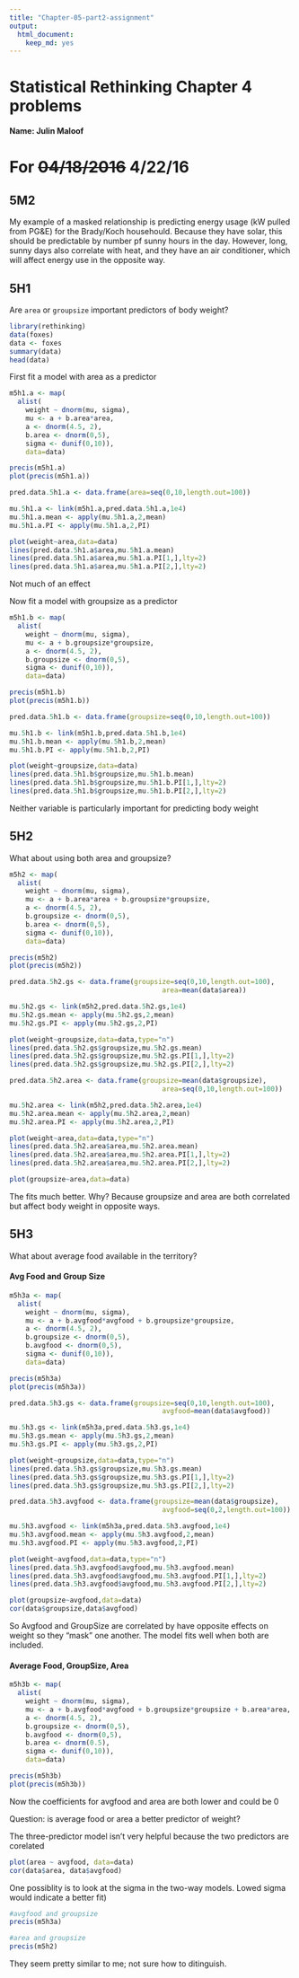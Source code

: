 ```yaml
---
title: "Chapter-05-part2-assignment"
output: 
  html_document: 
    keep_md: yes
---
```

# Statistical Rethinking Chapter 4 problems

__Name: Julin Maloof__


# For <del>04/18/2016</del> 4/22/16

## 5M2

My example of a masked relationship is predicting energy usage (kW pulled from PG&E) for the Brady/Koch househould.  Because they have solar, this should be predictable by number pf sunny hours in the day.  However, long, sunny days also correlate with heat, and they have an air conditioner, which will affect energy use in the opposite way.

## 5H1

Are `area` or `groupsize` important predictors of body weight?
```r
library(rethinking)
data(foxes)
data <- foxes
summary(data)
head(data)
```

First fit a model with area as a predictor
```r
m5h1.a <- map(
  alist(
    weight ~ dnorm(mu, sigma),
    mu <- a + b.area*area,
    a <- dnorm(4.5, 2),
    b.area <- dnorm(0,5),
    sigma <- dunif(0,10)),
    data=data)

precis(m5h1.a)
plot(precis(m5h1.a))

pred.data.5h1.a <- data.frame(area=seq(0,10,length.out=100))

mu.5h1.a <- link(m5h1.a,pred.data.5h1.a,1e4)
mu.5h1.a.mean <- apply(mu.5h1.a,2,mean)
mu.5h1.a.PI <- apply(mu.5h1.a,2,PI)

plot(weight~area,data=data)
lines(pred.data.5h1.a$area,mu.5h1.a.mean)
lines(pred.data.5h1.a$area,mu.5h1.a.PI[1,],lty=2)
lines(pred.data.5h1.a$area,mu.5h1.a.PI[2,],lty=2)
```
Not much of an effect

Now fit a model with groupsize as a predictor
```r
m5h1.b <- map(
  alist(
    weight ~ dnorm(mu, sigma),
    mu <- a + b.groupsize*groupsize,
    a <- dnorm(4.5, 2),
    b.groupsize <- dnorm(0,5),
    sigma <- dunif(0,10)),
    data=data)

precis(m5h1.b)
plot(precis(m5h1.b))

pred.data.5h1.b <- data.frame(groupsize=seq(0,10,length.out=100))

mu.5h1.b <- link(m5h1.b,pred.data.5h1.b,1e4)
mu.5h1.b.mean <- apply(mu.5h1.b,2,mean)
mu.5h1.b.PI <- apply(mu.5h1.b,2,PI)

plot(weight~groupsize,data=data)
lines(pred.data.5h1.b$groupsize,mu.5h1.b.mean)
lines(pred.data.5h1.b$groupsize,mu.5h1.b.PI[1,],lty=2)
lines(pred.data.5h1.b$groupsize,mu.5h1.b.PI[2,],lty=2)
```

Neither variable is particularly important for predicting body weight

## 5H2

What about using both area and groupsize?
```r
m5h2 <- map(
  alist(
    weight ~ dnorm(mu, sigma),
    mu <- a + b.area*area + b.groupsize*groupsize,
    a <- dnorm(4.5, 2),
    b.groupsize <- dnorm(0,5),
    b.area <- dnorm(0,5),
    sigma <- dunif(0,10)),
    data=data)

precis(m5h2)
plot(precis(m5h2))

pred.data.5h2.gs <- data.frame(groupsize=seq(0,10,length.out=100),
                                      area=mean(data$area))

mu.5h2.gs <- link(m5h2,pred.data.5h2.gs,1e4)
mu.5h2.gs.mean <- apply(mu.5h2.gs,2,mean)
mu.5h2.gs.PI <- apply(mu.5h2.gs,2,PI)

plot(weight~groupsize,data=data,type="n")
lines(pred.data.5h2.gs$groupsize,mu.5h2.gs.mean)
lines(pred.data.5h2.gs$groupsize,mu.5h2.gs.PI[1,],lty=2)
lines(pred.data.5h2.gs$groupsize,mu.5h2.gs.PI[2,],lty=2)

pred.data.5h2.area <- data.frame(groupsize=mean(data$groupsize),
                                      area=seq(0,10,length.out=100))

mu.5h2.area <- link(m5h2,pred.data.5h2.area,1e4)
mu.5h2.area.mean <- apply(mu.5h2.area,2,mean)
mu.5h2.area.PI <- apply(mu.5h2.area,2,PI)

plot(weight~area,data=data,type="n")
lines(pred.data.5h2.area$area,mu.5h2.area.mean)
lines(pred.data.5h2.area$area,mu.5h2.area.PI[1,],lty=2)
lines(pred.data.5h2.area$area,mu.5h2.area.PI[2,],lty=2)

plot(groupsize~area,data=data)
```

The fits much better.  Why? Because groupsize and area are both correlated but affect body weight in opposite ways.

## 5H3

What about average food available in the territory?

#### Avg Food and Group Size

```r
m5h3a <- map(
  alist(
    weight ~ dnorm(mu, sigma),
    mu <- a + b.avgfood*avgfood + b.groupsize*groupsize,
    a <- dnorm(4.5, 2),
    b.groupsize <- dnorm(0,5),
    b.avgfood <- dnorm(0,5),
    sigma <- dunif(0,10)),
    data=data)

precis(m5h3a)
plot(precis(m5h3a))

pred.data.5h3.gs <- data.frame(groupsize=seq(0,10,length.out=100),
                                      avgfood=mean(data$avgfood))

mu.5h3.gs <- link(m5h3a,pred.data.5h3.gs,1e4)
mu.5h3.gs.mean <- apply(mu.5h3.gs,2,mean)
mu.5h3.gs.PI <- apply(mu.5h3.gs,2,PI)

plot(weight~groupsize,data=data,type="n")
lines(pred.data.5h3.gs$groupsize,mu.5h3.gs.mean)
lines(pred.data.5h3.gs$groupsize,mu.5h3.gs.PI[1,],lty=2)
lines(pred.data.5h3.gs$groupsize,mu.5h3.gs.PI[2,],lty=2)

pred.data.5h3.avgfood <- data.frame(groupsize=mean(data$groupsize),
                                      avgfood=seq(0,2,length.out=100))

mu.5h3.avgfood <- link(m5h3a,pred.data.5h3.avgfood,1e4)
mu.5h3.avgfood.mean <- apply(mu.5h3.avgfood,2,mean)
mu.5h3.avgfood.PI <- apply(mu.5h3.avgfood,2,PI)

plot(weight~avgfood,data=data,type="n")
lines(pred.data.5h3.avgfood$avgfood,mu.5h3.avgfood.mean)
lines(pred.data.5h3.avgfood$avgfood,mu.5h3.avgfood.PI[1,],lty=2)
lines(pred.data.5h3.avgfood$avgfood,mu.5h3.avgfood.PI[2,],lty=2)

plot(groupsize~avgfood,data=data)
cor(data$groupsize,data$avgfood)
```
So Avgfood and GroupSize are correlated by have opposite effects on weight so they "mask" one another.  The model fits well when both are included.

#### Average Food, GroupSize, Area
```r
m5h3b <- map(
  alist(
    weight ~ dnorm(mu, sigma),
    mu <- a + b.avgfood*avgfood + b.groupsize*groupsize + b.area*area,
    a <- dnorm(4.5, 2),
    b.groupsize <- dnorm(0,5),
    b.avgfood <- dnorm(0,5),
    b.area <- dnorm(0.5),
    sigma <- dunif(0,10)),
    data=data)

precis(m5h3b)
plot(precis(m5h3b))
```

Now the coefficients for avgfood and area are both lower and could be 0

Question: is average food or area a better predictor of weight?

The three-predictor model isn't very helpful because the two predictors are corelated
```r
plot(area ~ avgfood, data=data)
cor(data$area, data$avgfood)
```

One possiblity is to look at the sigma in the two-way models.  Lowed sigma would indicate a better fit)
```r
#avgfood and groupsize
precis(m5h3a)

#area and groupsize
precis(m5h2)

```

They seem pretty similar to me; not sure how to ditinguish.

